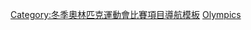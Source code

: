 {{template category |type=navbox |topic=[[Figure_skating_at_the_Olympic_Games|Figure skating at the Olympic Games]]
|description=<br/><small>In 1908 and 1920, the figure skating competitions were held in conjunction with the Summer Olympic Games. Since 1924, figure skating has been a part of the Winter Olympic Games.</small>}}

[[Category:冬季奧林匹克運動會比賽項目導航模板|Category:冬季奧林匹克運動會比賽項目導航模板]]
[[Category:花式滑冰錦標賽導航模板|Olympics]]